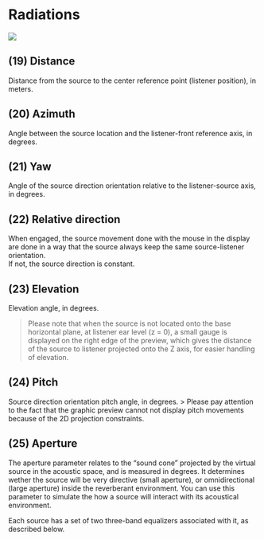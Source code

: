 # Radiations

![](include/spat_06.jpg)

## (19) Distance
Distance from the source to the center reference point (listener position), in meters.


## (20) Azimuth
Angle between the source location and the listener-front reference axis, in degrees.


## (21) Yaw
Angle of the source direction orientation relative to the listener-source axis, in degrees.


## (22) Relative direction
When engaged, the source movement done with the mouse in the display are done in a way that the source
always keep the same source-listener orientation.  
If not, the source direction is constant.

## (23) Elevation
Elevation angle, in degrees.

> Please note that when the source is not located onto the base horizontal plane, at listener ear level (z = 0), a small gauge is
displayed on the right edge of the preview, which gives the distance of the source to listener projected onto the Z axis, for easier
handling of elevation.

## (24) Pitch
Source direction orientation pitch angle, in degrees.
> Please pay attention to the fact that the graphic preview cannot not display pitch movements because of the 2D projection constraints.

## (25) Aperture
The aperture parameter relates to the "sound cone" projected by the virtual source in the acoustic space, and is measured in
degrees. It determines wether the source will be very directive (small aperture), or omnidirectional (large aperture) inside the
reverberant environment. You can use this parameter to simulate the how a source will interact with its acoustical environment.

Each source has a set of two three-band equalizers associated with it, as described below.
